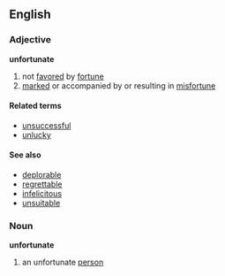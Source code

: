==English==
===Adjective===
'''unfortunate'''

#not [[favored]] by [[fortune]]
#[[marked]] or accompanied by or resulting in [[misfortune]]

====Related terms====
*[[unsuccessful]]
*[[unlucky]]

====See also====
*[[deplorable]]
*[[regrettable]]
*[[infelicitous]]
*[[unsuitable]]

===Noun===
'''unfortunate'''

#an unfortunate [[person]]